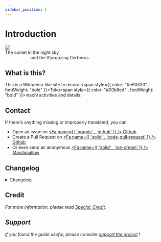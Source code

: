 ```yaml
---
sidebar_position: 1
---
```



# Introduction

<p style={{ textAlign: "center" , fontStyle: "italic" }}>
  <img src={require("./intro.png").default} style={{ width: "10rem" , height: "10rem" }} />
  <br />
  The comet in the night
  sky&nbsp;&nbsp;&nbsp;&nbsp;&nbsp;&nbsp;&nbsp;&nbsp;&nbsp;&nbsp;&nbsp;&nbsp;&nbsp;&nbsp;&nbsp;&nbsp;&nbsp;&nbsp;&nbsp;&nbsp;&nbsp;
  <br />
  &nbsp;&nbsp;&nbsp;&nbsp;&nbsp;&nbsp;&nbsp;&nbsp;&nbsp;&nbsp;&nbsp;&nbsp;&nbsp;&nbsp;&nbsp;&nbsp;&nbsp;&nbsp;&nbsp;&nbsp;&nbsp;and
  the Stargazing Cerberus.
</p>

## What is this?

This is a Wikipedia-like site to record <span style={{ color: "#e93320" , fontWeight: "bold" }}>Toko</span><span style={{ color: "#00b8ed" , fontWeight: "bold" }}>machi</span> activities and details.

## Contact

If there's anything missing or improperly translated, you can

- Open an issue on [<Fa name={[ 'brands' , 'github' ]} /> Github](https://github.com/aozaki-kuro/suisei-toko-history/issues/new)
- Create a Pull Request on [<Fa name={[ 'solid' , 'code-pull-request' ]} /> Github](https://github.com/aozaki-kuro/suisei-toko-history)
- Or even send an anonymous [<Fa name={[ 'solid' , 'ice-cream' ]} /> Marshmallow](https://marshmallow-qa.com/aozaki__)

## Changelog

<details> <summary>Changelog</summary>

2022-02-14

- Search system switched to Algolia
- Fixed several routings

2022-02-12

- Timeline: 2019 and 2020 completed
- Topics: Inui 1st Solo Live done

2022-02-09

- Initial
- Several post updated
- i18n, `zh`, `zh-TW` and `ja` would be added later on

</details>

## Credit

_For more information, please read [<i class="fa-solid fa-feather-pointed" /> Special: Credit](/docs/special/credit)._

## Support

If you found the guide useful, please consider [support the project](https://ko-fi.com/F1F46CGFC) !
